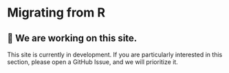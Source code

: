 # Migrating from R

## 🚧 We are working on this site.
This site is currently in development. If you are particularly interested in this section, please open a GitHub Issue, and we will prioritize it. 